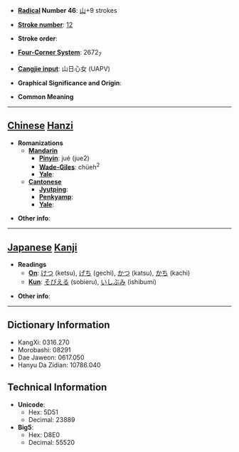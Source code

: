* '''[[Wiktionary:Chinese radical index| Radical]] Number 46''': [[Wiktionary:Chinese radical index 山|山]]+9 strokes

* '''[[Wiktionary:Chinese total strokes index|Stroke number]]''': [[Wiktionary:Chinese total strokes index 12|12]]

* '''Stroke order''': 

* '''[[Wiktionary:Chinese four corner index|Four-Corner System]]''': 2672<sub>7</sub>

* '''[[Wiktionary:Chinese Cangjie index|Cangjie input]]''': 山日心女 (UAPV)

* '''Graphical Significance and Origin''': 

* '''Common Meaning'''

----

== [[Chinese]] [[Hanzi]] ==

* '''Romanizations'''
** '''[[Mandarin]]'''
*** '''[[Pinyin]]''': jué (jue2)
*** '''[[Wade-Giles]]''': chüeh<sup>2</sup>
*** '''[[Yale]]''': 
** '''[[Cantonese]]'''
*** '''[[Jyutping]]''':
*** '''[[Penkyamp]]''': 
*** '''[[Yale]]''': 

* '''Other info''': 

----

== [[Japanese]] [[Kanji]] ==

* '''Readings'''
** '''[[On]]''': [[けつ]] (ketsu), [[げち]] (gechi), [[かつ]] (katsu), [[かち]] (kachi)
** '''[[Kun]]''': [[そびえる]] (sobieru), [[いしぶみ]] (ishibumi)

* '''Other info''':  

----

== Dictionary Information ==

* KangXi: 0316.270
* Morobashi: 08291
* Dae Jaweon: 0617.050
* Hanyu Da Zidian: 10786.040

== Technical Information ==

* '''Unicode''':
** Hex: 5D51
** Decimal: 23889
* '''Big5''':
** Hex: D8E0
** Decimal: 55520